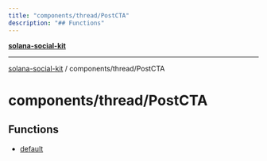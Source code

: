 ```yaml
---
title: "components/thread/PostCTA"
description: "## Functions"
---
```


[**solana-social-kit**](../../../README.mdx)

***

[solana-social-kit](../../../README.mdx) / components/thread/PostCTA

# components/thread/PostCTA

## Functions

- [default](functions/default.mdx)
